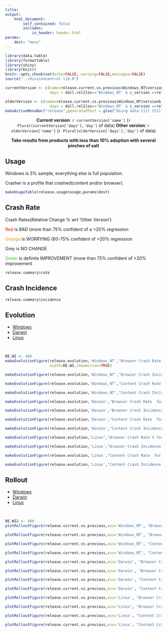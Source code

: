 ```yaml
---
title: 
output:  
    html_document:
        self_contained: false
        includes:
            in_header: header.html
params:
    dest: "moco"
---
```



```r
library(data.table)
library(formattable)
library(shiny)
library(knitr)
knitr::opts_chunk$set(echo=FALSE, warning=FALSE,messages=FALSE)
source("../missioncontrol.lib.R")
```



<style type="text/css">

.main-container {
  max-width:100%;
  margin:0;
  padding:0;
}
a.nohover  {
  pointer-events: none;
  }
</style>

```r
currentVersion <- c(name=release.current.vs.previous$Windows_NT$versiona,
                    days = dall.rel2[os=='Windows_NT' & c_version ==release.current.vs.previous$Windows_NT$versiona, .N])

olderVersion <- c(name=release.current.vs.previous$Windows_NT$versionb,
                    days = dall.rel2[os=='Windows_NT' & c_version ==release.current.vs.previous$Windows_NT$versionb, .N])
makeActiveMenuBar("release",generatedText = glue("Using data till {till}",till=dall.rel2[,max(date)]))
```



<div class = "row" style='text-align:center;'>
<div class = "col-md-6 col-md-offset-3">
<b>Current version</b>: `r currentVersion['name']` (`r Plural(currentVersion['days'],'day')`  of data) <b>Other version</b>: `r olderVersion['name']` (`r Plural(olderVersion['days'],'day')` of data)
</div>
</div>


<div class = "row" style='text-align:center;'>
<div class = "col-md-6 col-md-offset-3">
<b> Take results from products with less than 10% adoption with several pinches
of salt</b>
</div>
</div>



<div class = "row">

<div class = "col-md-2 col-md-offset-3">
<h2>Usage</h2>
<p class='notes'> Windows is 5% sample, everything else is full population.</p>
<p class='notes'> Crasher is a profile that crashed(content and/or browser).</p>
</div>
<div class = "col-md-4">
```r
makeUsageTable(release.usage$usage,params$dest)

```
</div>

</div>



<div class = "row">
<div class = "col-md-2 col-md-offset-3">
<h2>Crash Rate</h2>
<div class='notes'>
<p>Crash Rates(Relative Change % wrt 'Other Version')<p>
<p> <font color='red'>Red</font> is BAD (more than 75% confident of a >20% regression </p>
<p> <font color='darkorange'>Orange</font> is WORRYING (60-75% confident of >20% regression </p>
<p> Grey is NO CHANGE</p>
<p> <font color='limegreen'>Green</font> is definite IMPROVEMENT (more than 75% confident of >20%    improvement</p>
</div> 
</div>
<div class = "col-md-4">
```r
release.summary$rate
```
</div>
</div>

<div class = "row">
<div class = "col-md-2 col-md-offset-3">
<h2>Crash Incidence</h2>
</div>
<div class = "col-md-4">
```r
release.summary$incidence
```
</div>
</div>


<div class = "row">
<div class = "col-md-6 col-md-offset-3">
<h2> Evolution</h2>
<ul class="nav nav-tabs">
 <li class="active"><a href="#release_win_evo" data-toggle="tab" >Windows</a></li>
 <li><a href="#release_darwin_evo" data-toggle="tab">Darwin</a></li>
 <li><a href="#release_linux_evo" data-toggle="tab" >Linux</a></li>  
</ul>
</div>
</div>

<div class = "row">
<div class = "col-md-8 col-md-offset-2">
<br/>
<div class="tab-content">

<div id="release_win_evo" class="tab-pane fade in active">
<div class = "col-md-6">
```r
RE.WI <- 400
makeEvolutionFigure(release.evolution,'Windows_NT',"Browser Crash Rate  for Release, Windows_NT","rate",whi="cmr",height=200,
                    width=RE.WI,showAction=TRUE)
```


</div>
<div class = "col-md-6">
```r
makeEvolutionFigure(release.evolution,'Windows_NT',"Browser Crash Incidence % for Release, Windows_NT","incidence",whi="cmi",width=RE.WI,height=200)
```
</div>
<div class = "col-md-6">
```r
makeEvolutionFigure(release.evolution,'Windows_NT',"Content Crash Rate  for Release, Windows_NT","rate",whi="ccr",width=RE.WI,height=200)
```
</div>
<div class = "col-md-6">
```r
makeEvolutionFigure(release.evolution,'Windows_NT',"Content Crash Incidence % for Release, Windows_NT","incidence",width=RE.WI,whi="cci",height=200)
```
</div>
</div>


<div id="release_darwin_evo" class="tab-pane fade in ">
<div class = "col-md-6">
```r
makeEvolutionFigure(release.evolution,'Darwin',"Browser Crash Rate  for Release, Darwin","rate",whi="cmr",width=RE.WI,height=200)
```
</div>
<div class = "col-md-6">
```r
makeEvolutionFigure(release.evolution,'Darwin',"Browser Crash Incidence % for Release, Darwin","incidence",whi="cmi",width=RE.WI,height=200)
```
</div>
<div class = "col-md-6">
```r
makeEvolutionFigure(release.evolution,'Darwin',"Content Crash Rate  for Release, Darwin","rate",whi="ccr",width=RE.WI,height=200)
```
</div>
<div class = "col-md-6">
```r
makeEvolutionFigure(release.evolution,'Darwin',"Content Crash Incidence % for Release, Darwin","incidence",width=RE.WI,whi="cci",height=200)
```
</div>
</div>


<div id="release_linux_evo" class="tab-pane fade in ">
<div class = "col-md-6">
```r
makeEvolutionFigure(release.evolution,"Linux","Browser Crash Rate % for Release, Linux","rate",whi="cmr",width=RE.WI,height=200)
```
</div>
<div class = "col-md-6">
```r
makeEvolutionFigure(release.evolution,'Linux',"Browser Crash Incidence % for Release, Linux","incidence",whi="cmi",width=RE.WI,height=200)
```
</div>
<div class = "col-md-6">
```r
makeEvolutionFigure(release.evolution,'Linux',"Content Crash Rate  for Release, Linux","rate",whi="ccr",width=RE.WI,height=200)
```
</div>
<div class = "col-md-6">
```r
makeEvolutionFigure(release.evolution,'Linux',"Content Crash Incidence % for Release, Linux","incidence",width=RE.WI,whi="cci",height=200)
```
</div>
</div>


</div>
</div>
</div>






<div class = "row">
<div class = "col-md-6 col-md-offset-3">
<h2> Rollout</h2>
<ul class="nav nav-tabs">
 <li class="active"><a href="#release_win_rollout" data-toggle="tab" >Windows</a></li>
 <li><a href="#release_darwin_rollout" data-toggle="tab">Darwin</a></li>
 <li><a href="#release_linux_rollout" data-toggle="tab" >Linux</a></li>  
</ul>
</div>
</div>

<div class = "row">
<div class = "col-md-8 col-md-offset-2">
<br/>
<div class="tab-content">

<div id="release_win_rollout" class="tab-pane fade in active">
<div class = "col-md-6">
```r
RE.WI2 <- 400
plotRolloutFigure(release.current.vs.previous,oss='Windows_NT', "Browser Crash Rate Comparison for Windows_NT,Release",whi='cmr',xtip='Rate',width=RE.WI2,height=200)
```
</div>

<div class = "col-md-6">
```r
plotRolloutFigure(release.current.vs.previous,oss='Windows_NT', "Browser Crash Incidence Comparison for Windows_NT,Release",whi='cmi',xtip='Incidence',width=RE.WI2,height=200)
```
</div>
<div class = "col-md-6">
```r
plotRolloutFigure(release.current.vs.previous,oss='Windows_NT', "Content Crash Rate Comparison for Windows_NT,Release",whi='ccr',xtip='Rate',width=RE.WI2,height=200)
```
</div>
<div class = "col-md-6">
```r
plotRolloutFigure(release.current.vs.previous,oss='Windows_NT', "Content Crash Incidence Comparison for Windows_NT,Release",whi='cci',xtip='Incidence',width=RE.WI2,height=200)
```
</div>
</div>



<div id="release_darwin_rollout" class="tab-pane fade in">
<div class = "col-md-6">
```r
plotRolloutFigure(release.current.vs.previous,oss='Darwin', "Browser Crash Rate %Comparison for Darwin,Release",whi='cmr',xtip='Rate',width=RE.WI2,height=200)
```
</div>

<div class = "col-md-6">
```r
plotRolloutFigure(release.current.vs.previous,oss='Darwin', "Browser Crash Incidence Comparison for Darwin,Release",whi='cmi',xtip='Incidence',width=RE.WI2,height=200)
```
</div>
<div class = "col-md-6">
```r
plotRolloutFigure(release.current.vs.previous,oss='Darwin', "Content Crash Rate Comparison for Darwin,Release",whi='ccr',xtip='Rate',width=RE.WI2,height=200)
```
</div>
<div class = "col-md-6">
```r
plotRolloutFigure(release.current.vs.previous,oss='Darwin', "Content Crash Incidence Comparison for Darwin,Release",whi='cci',xtip='Incidence',width=RE.WI2,height=200)
```
</div>
</div>



<div id="release_linux_rollout" class="tab-pane fade in">
<div class = "col-md-6">
```r
plotRolloutFigure(release.current.vs.previous,oss='Linux', "Browser Crash Rate Comparison for Linux,Release",whi='cmr',xtip='Rate',width=RE.WI2,height=200)
```
</div>

<div class = "col-md-6">
```r
plotRolloutFigure(release.current.vs.previous,oss='Linux', "Browser Crash Incidence Comparison for Linux,Release",whi='cmi',xtip='Incidence',width=RE.WI2,height=200)
```
</div>
<div class = "col-md-6">
```r
plotRolloutFigure(release.current.vs.previous,oss='Linux', "Content Crash Rate Comparison for Linux,Release",whi='ccr',xtip='Rate',width=RE.WI2,height=200)
```
</div>
<div class = "col-md-6">
```r
plotRolloutFigure(release.current.vs.previous,oss='Linux', "Content Crash Incidence Comparison for Linux,Release",whi='cci',xtip='Incidence',width=RE.WI2,height=200)
```
</div>
</div>



</div>
</div>
</div>

